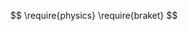 

::: {.hidden}
<!-- Constants and basic symbols -->

$$
\require{physics}
\require{braket}
$$

$$
\newcommand{\dl}[1]{{\hspace{#1mu}\mathrm d}}
\newcommand{\me}{{\mathrm e}}
$$

<!-- Probability -->

$$
 \newcommand{\Exp}{\operatorname{E}}
 \newcommand{\Var}{\operatorname{Var}}
 \newcommand{\Mode}{\operatorname{mode}}
$$

<!-- Distributions pdf -->

$$
 \newcommand{\pdfbinom}{{\tt binom}}
 \newcommand{\pdfbeta}{{\tt beta}}
 \newcommand{\pdfpois}{{\tt poisson}}
 \newcommand{\pdfgamma}{{\tt gamma}}
 \newcommand{\pdfnormal}{{\tt norm}}
  \newcommand{\pdfexp}{{\tt expon}}
$$

<!-- Distributions -->

$$
 \newcommand{\distbinom}{\operatorname{B}}
 \newcommand{\distbeta}{\operatorname{Beta}}
 \newcommand{\distgamma}{\operatorname{Gamma}}
 \newcommand{\distexp}{\operatorname{Exp}}
 \newcommand{\distpois}{\operatorname{Poisson}}
 \newcommand{\distnormal}{\operatorname{\mathcal N}}
$$
:::
